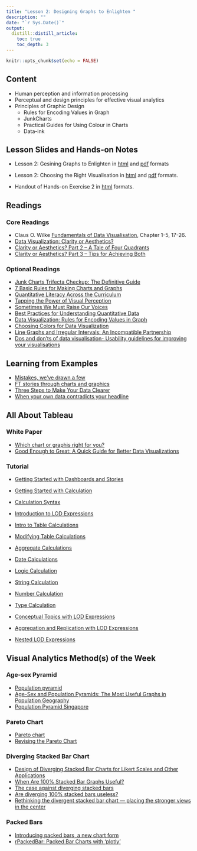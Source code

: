```yaml
---
title: "Lesson 2: Designing Graphs to Enlighten "
description: ""
date: "`r Sys.Date()`"
output:
  distill::distill_article:
    toc: true
    toc_depth: 3
---
```


```r
knitr::opts_chunk$set(echo = FALSE)
```

## Content

- Human perception and information processing
- Perceptual and design principles for effective visual analytics
- Principles of Graphic Design
    - Rules for Encoding Values in Graph
    - JunkCharts
    - Practical Guides for Using Colour in Charts
    - Data-ink

## Lesson Slides and Hands-on Notes 

- Lesson 2: Gesining Graphs to Enlighten in [html](../lesson/Lesson02/Lesson02-Designing-Graphs-to-Enlighten.html) and [pdf](../lesson/Lesson02/Lesson02-Designing-Graphs-to-Enlighten.pdf) formats

- Lesson 2: Choosing the Right Visualisation in [html](../lesson/Lesson02/Lesson02a-Choosing-the-Right-Visualisation.html) and [pdf](../lesson/Lesson02/Lesson02a-Choosing-the-Right-Visualisation.pdf) formats.

- Handout of Hands-on Exercise 2 in [html](https://r4dsa.netlify.app/posts/2022-01-23-creating-a-pareto-chart-using-ggplot/) formats.


## Readings
### Core Readings

- Claus O. Wilke [Fundamentals of Data Visualisation](https://clauswilke.com/dataviz/), Chapter 1-5, 17-26.
- [Data Visualization: Clarity or Aesthetics?](http://dataremixed.com/2012/05/data-visualization-clarity-or-aesthetics/)
- [Clarity or Aesthetics? Part 2 – A Tale of Four Quadrants](http://dataremixed.com/2012/05/clarity-or-aesthetics-part-2-a-tale-of-four-quadrants/) 
- [Clarity or Aesthetics? Part 3 – Tips for Achieving Both](http://dataremixed.com/2012/06/clarity-or-aesthetics-part-3-tips-for-achieving-both/)

### Optional Readings

- [Junk Charts Trifecta Checkup: The Definitive Guide](http://junkcharts.typepad.com/junk_charts/junk-charts-trifecta-checkup-the-definitive-guide.html)
- [7 Basic Rules for Making Charts and Graphs](http://flowingdata.com/2010/07/22/7-basic-rules-for-making-charts-and-graphs/)
- [Quantitative Literacy Across the Curriculum](http://www.perceptualedge.com/articles/visual_business_intelligence/quantitative_literacy_across_curriculum.pdf)
- [Tapping the Power of Visual Perception](http://www.perceptualedge.com/articles/ie/visual_perception.pdf) 
- [Sometimes We Must Raise Our Voices](http://www.perceptualedge.com/articles/visual_business_intelligence/sometimes_we_must_raise_our_voices.pdf)
- [Best Practices for Understanding Quantitative Data](http://www.perceptualedge.com/articles/b-eye/quantitative_data.pdf)
- [Data Visualization: Rules for Encoding Values in Graph](http://www.perceptualedge.com/articles/b-eye/encoding_values_in_graph.pdf)
- [Choosing Colors for Data Visualization](http://www.perceptualedge.com/articles/b-eye/choosing_colors.pdf)
- [Line Graphs and Irregular Intervals: An Incompatible Partnership](http://www.perceptualedge.com/articles/visual_business_intelligence/line_graphs_and_irregular_intervals.pdf)
- [Dos and don’ts of data visualisation- Usability guidelines for improving your visualisations](https://www.eea.europa.eu/data-and-maps/daviz/learn-more/chart-dos-and-donts) 

 
## Learning from Examples

- [Mistakes, we’ve drawn a few](https://medium.economist.com/mistakes-weve-drawn-a-few-8cdd8a42d368)
- [FT stories through charts and graphics](https://www.ft.com/graphics)
- [Three Steps to Make Your Data Clearer](https://www.tableau.com/sites/default/files/whitepapers/three_steps_to_make_your_data_clearer_the_gi_tableau_guide.pdf)
- [When your own data contradicts your headline](http://www.thefunctionalart.com/2019/03/when-your-own-data-contradicts-your.html)

## All About Tableau
### White Paper

- [Which chart or graphis right for you?](https://www.tableau.com/sites/default/files/whitepapers/which_chart_or_graph_v2.pdf)
- [Good Enough to Great: A Quick Guide for Better Data Visualizations](https://www.tableau.com/sites/default/files/whitepapers/goodenoughtogreat.pdf)

### Tutorial

* [Getting Started with Dashboards and Stories](https://www.tableau.com/learn/tutorials/on-demand/getting-started-dashboards-and-stories)

- [Getting Started with Calculation](https://www.tableau.com/learn/tutorials/on-demand/getting-started-calculations)

- [Calculation Syntax](https://www.tableau.com/learn/tutorials/on-demand/calculation-syntax)

- [Introduction to LOD Expressions](https://www.tableau.com/learn/tutorials/on-demand/introduction-lod-expressions)

- [Intro to Table Calculations](https://www.tableau.com/learn/tutorials/on-demand/intro-table-calculations)

- [Modifying Table Calculations](https://www.tableau.com/learn/tutorials/on-demand/modifying-table-calculations)

- [Aggregate Calculations](https://www.tableau.com/learn/tutorials/on-demand/aggregate-calculations)

- [Date Calculations](https://www.tableau.com/learn/tutorials/on-demand/date-calculations)

- [Logic Calculation](https://www.tableau.com/learn/tutorials/on-demand/logic-calculations)

- [String Calculation](https://www.tableau.com/learn/tutorials/on-demand/string-calculations)

- [Number Calculation](https://www.tableau.com/learn/tutorials/on-demand/number-calculations)

- [Type Calculation](https://www.tableau.com/learn/tutorials/on-demand/type-calculations)

- [Conceptual Topics with LOD Expressions](https://www.tableau.com/learn/tutorials/on-demand/conceptual-topics-lod-expressions)

- [Aggregation and Replication with LOD Expressions](https://www.tableau.com/learn/tutorials/on-demand/aggregation-and-replication-lod-expressions)

- [Nested LOD Expressions](https://www.tableau.com/learn/tutorials/on-demand/nested-lod-expressions)


## Visual Analytics Method(s) of the Week
### Age-sex Pyramid

- [Population pyramid](https://en.wikipedia.org/wiki/Population_pyramid)
- [Age-Sex and Population Pyramids: The Most Useful Graphs in Population Geography](https://www.thoughtco.com/age-sex-pyramids-and-population-pyramids-1435272)
- [Population Pyramid Singapore](https://www.populationpyramid.net/singapore/2017/)

### Pareto Chart
- [Pareto chart](https://en.wikipedia.org/wiki/Pareto_chart)
- [Revising the Pareto Chart](https://www-tandfonline-com.libproxy.smu.edu.sg/doi/abs/10.1198/000313006X152243)

### Diverging Stacked Bar Chart
- [Design of Diverging Stacked Bar Charts for Likert Scales and Other Applications](https://www.jstatsoft.org/article/view/v057i05)
- [When Are 100% Stacked Bar Graphs Useful?](https://www.perceptualedge.com/blog/?p=2239)
- [The case against diverging stacked bars](https://blog.datawrapper.de/divergingbars/)
- [Are diverging 100% stacked bars useless?](https://www.linkedin.com/pulse/diverging-100-stacked-bars-useless-daniel-zvinca/?published=t)
- [Rethinking the divergent stacked bar chart — placing the stronger views in the center](https://www.datarevelations.com/rethinkingdivergent.html)

### Packed Bars
- [Introducing packed bars, a new chart form](https://community.jmp.com/t5/JMP-Blog/Introducing-packed-bars-a-new-chart-form/ba-p/39972#)
- [rPackedBar: Packed Bar Charts with 'plotly'](https://cran.r-project.org/web/packages/rPackedBar/index.html)


